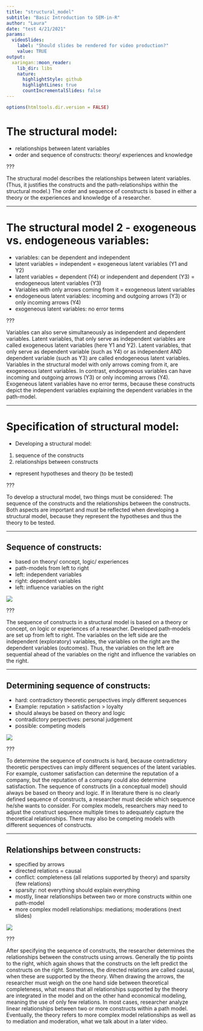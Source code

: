```yaml
---
title: "structural_model"
subtitle: "Basic Introduction to SEM-in-R"
author: "Laura"
date: "test 4/21/2021"
params:
  videoSlides: 
    label: "Should slides be rendered for video production?"
    value: TRUE
output:
  xaringan::moon_reader:
    lib_dir: libs
    nature:
      highlightStyle: github
      highlightLines: true
      countIncrementalSlides: false
---
```



```r
options(htmltools.dir.version = FALSE)
```

# The structural model:

* relationships between latent variables
* order and sequence of constructs: theory/ experiences and knowledge

???

The structural model describes the relationships between latent variables. 
(Thus, it justifies the constructs and the path-relationships within the structural model.)
The order and sequence of constructs is based in either a theory or the experiences and knowledge of a researcher.


---

# The structural model 2 - exogeneous vs. endogeneous variables:

* variables: can be dependent and independent
* latent variables = independent = exogeneous latent variables (Y1 and Y2)
* latent variables = dependent (Y4) or independent and dependent (Y3) = endogeneous latent variables (Y3)
* Variables with only arrows coming from it = exogeneous latent variables
* endogeneous latent variables: incoming and outgoing arrows (Y3) or only incoming arrows (Y4) 
* exogeneous latent variables: no error terms 

???

Variables can also serve simultaneously as independent and dependent variables.
Latent variables, that only serve as independent variables are called exogeneous latent variables (here Y1 and Y2).
Latent variables, that only serve as dependent variable (such as Y4) or as independent AND dependent variable (such as Y3) are called endogeneous latent variables.
Variables in the structural model with only arrows coming from it, are exogeneous latent variables.
In contrast, endogeneous variables can have incoming and outgoing arrows (Y3) or only incoming arrows (Y4).
Exogeneous latent variables have no error terms, because these constructs depict the independent variables explaining the dependent variables in the path-model. 

---

# Specification of structural model:
* Developing a structural model:
 1. sequence of the constructs
 2. relationships between constructs
 * represent hypotheses and theory (to be tested) 
 
???

To develop a structural model, two things must be considered: The sequence of the constructs and the relationships between the constructs.
Both aspects are important and must be reflected when developing a structural model, because they represent the hypotheses and thus the theory to be tested. 

---

## Sequence of constructs:
* based on theory/ concept, logic/ experiences
* path-models from left to right
 * left: independent variables
 * right: dependent variables
 * left: influence variables on the right

![](Figures/Path-model.png)

???

The sequence of constructs in a structural model is based on a theory or concept, on logic or experiences of a researcher. 
Developed path-models are set up from left to right. 
The variables on the left side are the independent (exploratory) variables, the variables on the right are the dependent variables (outcomes).
Thus, the variables on the left are sequential ahead of the variables on the right and influence the variables on the right. 



---

## Determining sequence of constructs:
* hard: contradictory theoretic perspectives imply different sequences 
 * Example: reputation > satisfaction > loyalty
* should always be based on theory and logic
* contradictory perpectives: personal judgement 
* possible: competing models

![](Figures/Mediation.png)

???

To determine the sequence of constructs is hard, because contradictory theoretic perspectives can imply different sequences of the latent variables.
For example, customer satisfaction can determine the reputation of a company, but the reputation of a company could also determine satisfaction.
The sequence of constructs (in a conceptual model) should always be based on theory and logic. 
If in literature there is no clearly defined sequence of constructs, a researcher must decide which sequence he/she wants to consider. 
For complex models, researchers may need to adjust the construct sequence multiple times to adequately capture the theoretical relationships. 
There may also be competing models with different sequences of constructs. 

---

## Relationships between constructs:
* specified by arrows
* directed relations = causal
* conflict: completeness (all relations supported by theory) and sparsity (few relations)
* sparsity: not everything should explain everything
* mostly, linear relationships between two or more constructs within one path-model
* more complex modell relationships: mediations; moderations (next slides)

![](Figures/Moderation.png)

???

After specifying the sequence of constructs, the researcher determines the relationships between the constructs using arrows. 
Generally the tip points to the right, which again shows that the constructs on the left predict the constructs on the right. 
Sometimes, the directed relations are called causal, when these are supported by the theory. 
When drawing the arrows, the researcher must weigh on the one hand side between theoretical completeness, what means that all relationships supported by the theory are integrated in the model and on the other hand economical modeling, meaning the use of only few relations. 
In most cases, researcher analyze linear relationships between two or more constructs within a path model. 
Eventually, the theory refers to more complex model relationships as well as to mediation and moderation, what we talk about in a later video. 





